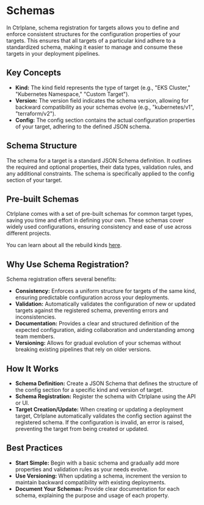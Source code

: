 # Schemas

In Ctrlplane, schema registration for targets allows you to define
and enforce consistent structures for the configuration properties of your
targets. This ensures that all targets of a particular
kind adhere to a standardized schema, making it easier to manage and consume
these targets in your deployment pipelines.

## Key Concepts

- **Kind:** The kind field represents the type of target (e.g., "EKS
  Cluster," "Kubernetes Namespace," "Custom Target").
- **Version:** The version field indicates the schema version, allowing for
  backward compatibility as your schemas evolve (e.g., "kubernetes/v1",
  "terraform/v2").
- **Config:** The config section contains the actual configuration properties of
  your target, adhering to the defined JSON schema.

## Schema Structure

The schema for a target is a standard JSON Schema definition. It
outlines the required and optional properties, their data types, validation
rules, and any additional constraints. The schema is specifically applied to the
config section of your target.

## Pre-built Schemas

Ctrlplane comes with a set of pre-built schemas for common target
types, saving you time and effort in defining your own. These schemas cover
widely used configurations, ensuring consistency and ease of use across
different projects.

You can learn about all the rebuild kinds [here](/docs/targets/schemas).

## Why Use Schema Registration?

Schema registration offers several benefits:

- **Consistency:** Enforces a uniform structure for targets of the
  same kind, ensuring predictable configuration across your deployments.
- **Validation:** Automatically validates the configuration of new or updated
  targets against the registered schema, preventing errors and
  inconsistencies.
- **Documentation:** Provides a clear and structured definition of the expected
  configuration, aiding collaboration and understanding among team members.
- **Versioning:** Allows for gradual evolution of your schemas without breaking
  existing pipelines that rely on older versions.

## How It Works

- **Schema Definition:** Create a JSON Schema that defines the structure of the
  config section for a specific kind and version of target.
- **Schema Registration:** Register the schema with Ctrlplane using the API or
  UI.
- **Target Creation/Update:** When creating or updating a deployment
  target, Ctrlplane automatically validates the config section against the
  registered schema. If the configuration is invalid, an error is raised,
  preventing the target from being created or updated.

## Best Practices

- **Start Simple:** Begin with a basic schema and gradually add more properties
  and validation rules as your needs evolve.
- **Use Versioning:** When updating a schema, increment the version to maintain
  backward compatibility with existing deployments.
- **Document Your Schemas:** Provide clear documentation for each schema,
  explaining the purpose and usage of each property.
